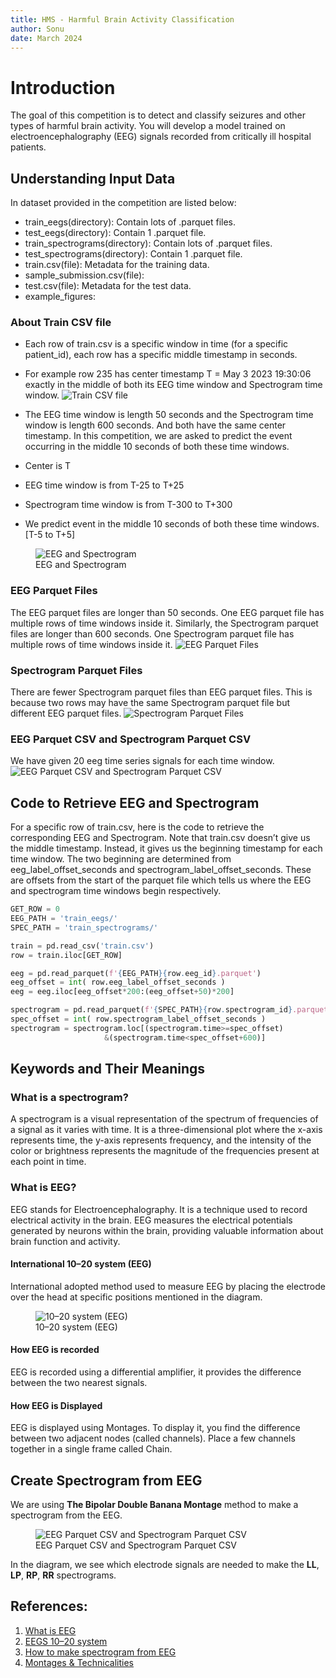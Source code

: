 ```yaml
---
title: HMS - Harmful Brain Activity Classification
author: Sonu
date: March 2024
---
```


# Introduction
The goal of this competition is to detect and classify seizures and other types of harmful brain activity. You will develop a model trained on electroencephalography (EEG) signals recorded from critically ill hospital patients.

## Understanding Input Data
In dataset provided in the competition are listed below:

- train_eegs(directory): Contain lots of .parquet files.
- test_eegs(directory): Contain 1 .parquet file.
- train_spectrograms(directory): Contain lots of .parquet files.
- test_spectrograms(directory): Contain 1 .parquet file.
- train.csv(file): Metadata for the training data.
- sample_submission.csv(file):
- test.csv(file): Metadata for the test data.
- example_figures:

### About Train CSV file
* Each row of train.csv is a specific window in time (for a specific patient_id), each row has a specific middle timestamp in seconds.
* For example row 235 has center timestamp T = May 3 2023 19:30:06 exactly in the middle of both its EEG time window and Spectrogram time window.
![Train CSV file](traincsv.png)

* The EEG time window is length 50 seconds and the Spectrogram time window is length 600 seconds. And both have the same center timestamp. In this competition, we are asked to predict the event occurring in the middle 10 seconds of both these time windows.
* Center is T
* EEG time window is from T-25 to T+25
* Spectrogram time window is from T-300 to T+300
* We predict event in the middle 10 seconds of both these time windows. [T-5 to T+5]

![EEG and Spectrogram](./brain8.png)

### EEG Parquet Files
The EEG parquet files are longer than 50 seconds. One EEG parquet file has multiple rows of time windows inside it. Similarly, the Spectrogram parquet files are longer than 600 seconds. One Spectrogram parquet file has multiple rows of time windows inside it.
![EEG Parquet Files](./brain9.png)

### Spectrogram Parquet Files
There are fewer Spectrogram parquet files than EEG parquet files. This is because two rows may have the same Spectrogram parquet file but different EEG parquet files.
![Spectrogram Parquet Files](./brain11.png)

### EEG Parquet CSV and Spectrogram Parquet CSV
We have given 20 eeg time series signals for each time window.
![EEG Parquet CSV and Spectrogram Parquet CSV](./eeg-and-spectrogram-data.png)

## Code to Retrieve EEG and Spectrogram
For a specific row of train.csv, here is the code to retrieve the corresponding EEG and Spectrogram. Note that train.csv doesn't give us the middle timestamp. Instead, it gives us the beginning timestamp for each time window. The two beginning are determined from eeg_label_offset_seconds and spectrogram_label_offset_seconds. These are offsets from the start of the parquet file which tells us where the EEG and spectrogram time windows begin respectively.

```python
GET_ROW = 0
EEG_PATH = 'train_eegs/'
SPEC_PATH = 'train_spectrograms/'

train = pd.read_csv('train.csv')
row = train.iloc[GET_ROW]

eeg = pd.read_parquet(f'{EEG_PATH}{row.eeg_id}.parquet')
eeg_offset = int( row.eeg_label_offset_seconds )
eeg = eeg.iloc[eeg_offset*200:(eeg_offset+50)*200]

spectrogram = pd.read_parquet(f'{SPEC_PATH}{row.spectrogram_id}.parquet')
spec_offset = int( row.spectrogram_label_offset_seconds )
spectrogram = spectrogram.loc[(spectrogram.time>=spec_offset)
                     &(spectrogram.time<spec_offset+600)]

```
## Keywords and Their Meanings

### What is a spectrogram?
A spectrogram is a visual representation of the spectrum of frequencies of a signal as it varies with time. It is a three-dimensional plot where the x-axis represents time, the y-axis represents frequency, and the intensity of the color or brightness represents the magnitude of the frequencies present at each point in time.

### What is EEG?
EEG stands for Electroencephalography. It is a technique used to record electrical activity in the brain. EEG measures the electrical potentials generated by neurons within the brain, providing valuable information about brain function and activity.

#### International 10–20 system (EEG)
International adopted method used to measure EEG by placing the electrode over the head at specific positions mentioned in the diagram.

![10–20 system (EEG)](EEG_10-10_system_with_additional_information.svg.png)

#### How EEG is recorded
EEG is recorded using a differential amplifier, it provides the difference between the two nearest signals.

#### How EEG is Displayed
EEG is displayed using Montages. To display it, you find the difference between two adjacent nodes (called channels). Place a few channels together in a single frame called Chain.

## Create Spectrogram from EEG
We are using **The Bipolar Double Banana Montage** method to make a spectrogram from the EEG.

![EEG Parquet CSV and Spectrogram Parquet CSV](montage2.png)

In the diagram, we see which electrode signals are needed to make the **LL**, **LP**, **RP**, **RR** spectrograms.

## References:
1. [What is EEG](https://www.youtube.com/watch?v=XMizSSOejg0)
2. [EEGS 10–20 system](https://www.kaggle.com/code/seshurajup/eegs-10-20-system)
3. [How to make spectrogram from EEG](https://www.kaggle.com/code/cdeotte/how-to-make-spectrogram-from-eeg?scriptVersionId=159854820)
4. [Montages & Technicalities](https://www.learningeeg.com/montages-and-technical-components)


